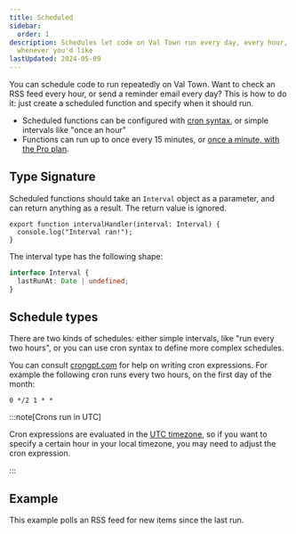 ```yaml
---
title: Scheduled
sidebar:
  order: 1
description: Schedules let code on Val Town run every day, every hour, or
  whenever you'd like
lastUpdated: 2024-05-09
---
```



You can schedule code to run repeatedly on Val Town. Want to check an RSS
feed every hour, or send a reminder email every day? This is how to do it:
just create a scheduled function and specify when it should run.

- Scheduled functions can be configured with [cron syntax](https://en.wikipedia.org/wiki/Cron), or simple intervals like "once an hour"
- Functions can run up to once every 15 minutes, or [once a minute, with the Pro plan](https://www.val.town/pricing).

## Type Signature

Scheduled functions should take an `Interval` object as a parameter, and can return anything as a result. The return value is ignored.

```tsx title="Example" val
export function intervalHandler(interval: Interval) {
  console.log("Interval ran!");
}
```

The interval type has the following shape:

```ts
interface Interval {
  lastRunAt: Date | undefined;
}
```

## Schedule types

There are two kinds of schedules: either simple intervals, like "run every two hours",
or you can use cron syntax to define more complex schedules.

You can consult [crongpt.com](https://crongpt.com) for help on writing cron expressions.
For example the following cron runs every two hours, on the first day of the month:

```
0 */2 1 * *
```

:::note[Crons run in UTC]

Cron expressions are evaluated in the [UTC timezone](https://en.wikipedia.org/wiki/Coordinated_Universal_Time),
so if you want to specify a certain hour in your local timezone, you may need to adjust
the cron expression.

:::

## Example

This example polls an RSS feed for new items since the last run.

<Val url="https://www.val.town/embed/stevekrouse/rssNotifyExample" />
